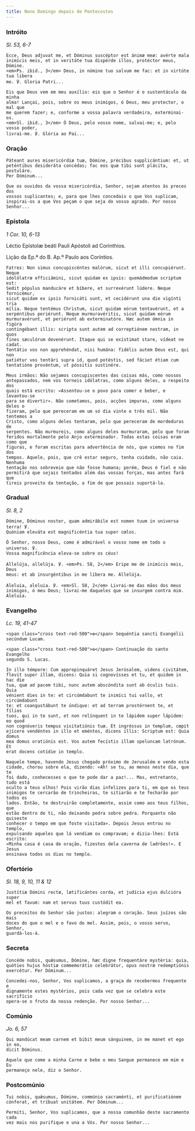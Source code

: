 ```yaml
---
title: Nono Domingo depois de Pentecostes
---
```


### Intróito

<em>Sl. 53, 6-7</em>

<div class="side-by-side not-content">

    Ecce, Deus adjuvat me, et Dóminus suscéptor est ánimæ meæ: avérte mala
    inimícis meis, et in veritáte tua dispérde illos, protéctor meus, Dómine.
    <em>Ps. ibid., 3</em> Deus, in nómine tuo salvum me fac: et in virtúte tua libera
    me. ℣. Gloria Patri...

    Eis que Deus vem em meu auxílio: eis que o Senhor é o sustentáculo da minha
    alma! Lançai, pois, sobre os meus inimigos, ó Deus, meu protector, o mal que
    me querem fazer; e, conforme a vossa palavra verdadeira, exterminai-os.
    <em>Sl. ibid., 3</em> Ó Deus, pelo vosso nome, salvai-me; e, pelo vosso poder,
    livrai-me. ℣. Glória ao Pai...

</div>

### Oração

<div class="side-by-side not-content">

    Páteant aures misericórdiæ tuæ, Dómine, précibus supplicántium: et, ut
    peténtibus desideráta concédas; fac eos quæ tibi sunt plácita, postuláre.
    Per Dóminum...

    Que os ouvidos da vossa misericórdia, Senhor, sejam atentos às preces dos
    vossos suplicantes; e, para que lhes concedais o que Vos suplicam,
    inspirai-os a que Vos peçam o que seja do vosso agrado. Por nosso Senhor...

</div>

### Epístola

<em>1 Cor. 10, 6-13</em>

<div class="side-by-side not-content">

Léctio Epístolæ beáti Pauli Apóstoli ad Corinthios.

Lição da Ep.ª do B. Ap.º Paulo aos Coríntios.

    Fatres: Non simus concupiscéntes malórum, sicut et illi concupiérunt. Neque
    idolólatræ efficiámini, sicut quidam ex ipsis: quemádmodum scriptum est:
    Sedit pópulus manducáre et bíbere, et surrexérunt lúdere. Neque fornicémur,
    sicut quidam ex ipsis fornicáti sunt, et cecidérunt una die vigínti tria
    mília. Neque tentémus Christum, sicut quidam eórum tentavérunt, et a
    serpéntibus periérunt. Neque murmuravéritis, sicut quidam eórum
    murmuravérunt, et periérunt ab exterminatóre. Hæc autem ómnia in figúra
    contingébant illis: scripta sunt autem ad correptiónem nostram, in quos
    fines sæculórum devenérunt. Itaque qui se exístimat stare, vídeat ne cadat.
    Tentátio vos non apprehéndat, nisi humána: fidélis autem Deus est, qui non
    patiétur vos tentári supra id, quod potéstis, sed fáciet étiam cum
    tentatióne provéntum, ut póssitis sustinére.

    Meus irmãos: Não sejamos concupiscentes das coisas más, como nossos
    antepassados, nem vos torneis idólatras, como alguns deles, a respeito dos
    quais está escrito: «Assentou-se o povo para comer e beber, e levantou-se
    para se divertir». Não cometamos, pois, acções impuras, como alguns deles o
    fizeram, pelo que pereceram em um só dia vinte e três mil. Não tentemos a
    Cristo, como alguns deles tentaram, pelo que pereceram de mordeduras de
    serpentes. Não murmureis, como alguns deles murmuraram, pelo que foram
    feridos mortalmente pelo Anjo exterminador. Todas estas coisas eram como que
    figuras, e foram escritas para advertência de nós, que viemos no fim dos
    tempos. Aquele, pois, que crê estar seguro, tenha cuidado, não caia. Nenhuma
    tentação nos sobreveio que não fosse humana; porém, Deus é fiel e não
    permitirá que sejais tentados além das vossas forças, mas antes fará que
    tireis proveito da tentação, a fim de que possais suportá-la.

</div>

### Gradual

<em>Sl. 8, 2</em>

<div class="side-by-side not-content">

    Dómine, Dóminus noster, quam admirábile est nomen tuum in universa terra! ℣.
    Quóniam eleváta est magnificéntia tua super cœlos.

    Ó Senhor, nosso Deus, como é admirável o vosso nome em todo o universo. ℣.
    Vossa magnificência eleva-se sobre os céus!

    Allelúja, allelúja. ℣. <em>Ps. 58, 2</em> Eripe me de inimícis meis, Deus
    meus: et ab insurgéntibus in me líbera me. Allelúja.

    Aleluia, aleluia. ℣. <em>Sl. 58, 2</em> Livrai-me das mãos dos meus
    inimigos, ó meu Deus; livrai-me daqueles que se insurgem contra mim.
    Aleluia.

</div>

### Evangelho

<em>Lc. 19, 41-47</em>

<div class="side-by-side not-content">

    <span class="cross text-red-500">✠</span> Sequéntia sancti Evangélii
    secúndum Lucam.

    <span class="cross text-red-500">✠</span> Continuação do santo Evangelho
    segundo S. Lucas.

    In illo témpore: Cum appropinquáret Jesus Jerúsalem, videns civitátem,
    flevit super illam, dicens: Quia si cognovísses et tu, et quidem in hac die
    tua, quæ ad pacem tibi, nunc autem abscóndita sunt ab óculis tuis. Quia
    vénient dies in te: et circúmdabunt te inimíci tui vallo, et circúmdabunt
    te: et coangustábunt te úndique: et ad terram prostérnent te, et fílios
    tuos, qui in te sunt, et non relínquent in te lápidem super lápidem: eo quod
    non cognóveris tempus visitatiónis tuæ. Et ingréssus in templum, cœpit
    ejícere vendéntes in illo et eméntes, dicens illis: Scriptum est: Quia domus
    mea domus oratiónis est. Vos autem fecístis illam speluncam latrónum. Et
    erat docens cotídie in templo.

    Naquele tempo, havendo Jesus chegado próximo de Jerusalém e vendo esta
    cidade, chorou sobre ela, dizendo: «Ah! se tu, ao menos neste dia, que te
    foi dado, conhecesses o que te pode dar a paz!... Mas, entretanto, tudo está
    oculto a teus olhos! Pois virão dias infelizes para ti, em que os teus
    inimigos te cercarão de trincheiras, te sitiarão e te fecharão por todos os
    lados. Então, te destruirão completamente, assim como aos teus filhos, que
    estão dentro de ti, não deixando pedra sobre pedra. Porquanto não quiseste
    conhecer o tempo em que foste visitada». Depois Jesus entrou no templo,
    expulsando aqueles que lá vendiam ou compravam; e dizia-lhes: Está escrito:
    «Minha casa é casa de oração, fizestes dela caverna de ladrões!». E Jesus
    ensinava todos os dias no templo.

</div>

### Ofertório

<em>Sl. 18, 9, 10, 11 & 12</em>

<div class="side-by-side not-content">

    Justítiæ Dómini rectæ, lætificántes corda, et judícia ejus dulcióra super
    mel et favum: nam et servus tuus custódit ea.

    Os preceitos do Senhor são justos: alegram o coração. Seus juízos são mais
    doces do que o mel e o favo do mel. Assim, pois, o vosso servo, Senhor,
    guardá-los-á.

</div>

### Secreta

<div class="side-by-side not-content">

    Concéde nobis, quǽsumus, Dómine, hæc digne frequentáre mystéria: quia,
    quóties hujus hóstiæ commemorátio celebrátur, opus nostræ redemptiónis
    exercétur. Per Dóminum...

    Concedei-nos, Senhor, Vos suplicamos, a graça de recebermos frequente e
    dignamente estes mystérios, pois cada vez que se celebra este sacrifício
    opera-se o fruto da nossa redenção. Por nosso Senhor...

</div>

### Comúnio

<em>Jo. 6, 57</em>

<div class="side-by-side not-content">

    Qui mandúcat meam carnem et bibit meum sánguinem, in me manet et ego in eo,
    dicit Dóminus.

    Aquele que come a minha Carne e bebe o meu Sangue permanece em mim e Eu
    permaneço nele, diz o Senhor.

</div>

### Postcomúnio

<div class="side-by-side not-content">

    Tui nobis, quǽsumus, Dómine, commúnio sacraménti, et purificatiónem
    cónferat, et tríbuat unitátem. Per Dóminum...

    Permiti, Senhor, Vos suplicamos, que a nossa comunhão deste sacramento cada
    vez mais nos purifique e una a Vós. Por nosso Senhor...

</div>
